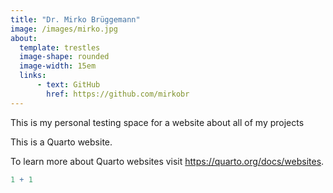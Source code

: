 ```yaml
---
title: "Dr. Mirko Brüggemann"
image: /images/mirko.jpg
about: 
  template: trestles
  image-shape: rounded
  image-width: 15em
  links:
      - text: GitHub
        href: https://github.com/mirkobr
---
```


This is my personal testing space for a website about all of my projects

This is a Quarto website.

To learn more about Quarto websites visit <https://quarto.org/docs/websites>.

```r
1 + 1
```
